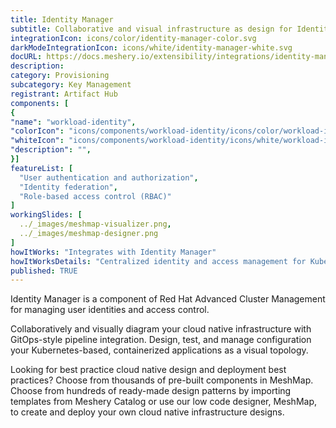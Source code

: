 ```yaml
---
title: Identity Manager
subtitle: Collaborative and visual infrastructure as design for Identity Manager
integrationIcon: icons/color/identity-manager-color.svg
darkModeIntegrationIcon: icons/white/identity-manager-white.svg
docURL: https://docs.meshery.io/extensibility/integrations/identity-manager
description: 
category: Provisioning
subcategory: Key Management
registrant: Artifact Hub
components: [
{
"name": "workload-identity",
"colorIcon": "icons/components/workload-identity/icons/color/workload-identity-color.svg",
"whiteIcon": "icons/components/workload-identity/icons/white/workload-identity-white.svg",
"description": "",
}]
featureList: [
  "User authentication and authorization",
  "Identity federation",
  "Role-based access control (RBAC)"
]
workingSlides: [
  ../_images/meshmap-visualizer.png,
  ../_images/meshmap-designer.png
]
howItWorks: "Integrates with Identity Manager"
howItWorksDetails: "Centralized identity and access management for Kubernetes clusters"
published: TRUE
---
```

<p>
Identity Manager is a component of Red Hat Advanced Cluster Management for managing user identities and access control.
</p>
<p>
    Collaboratively and visually diagram your cloud native infrastructure with GitOps-style pipeline integration. Design, test, and manage configuration your Kubernetes-based, containerized applications as a visual topology.
</p>
<p>
    Looking for best practice cloud native design and deployment best practices? Choose from thousands of pre-built components in MeshMap. Choose from hundreds of ready-made design patterns by importing templates from Meshery Catalog or use our low code designer, MeshMap, to create and deploy your own cloud native infrastructure designs.
</p>
